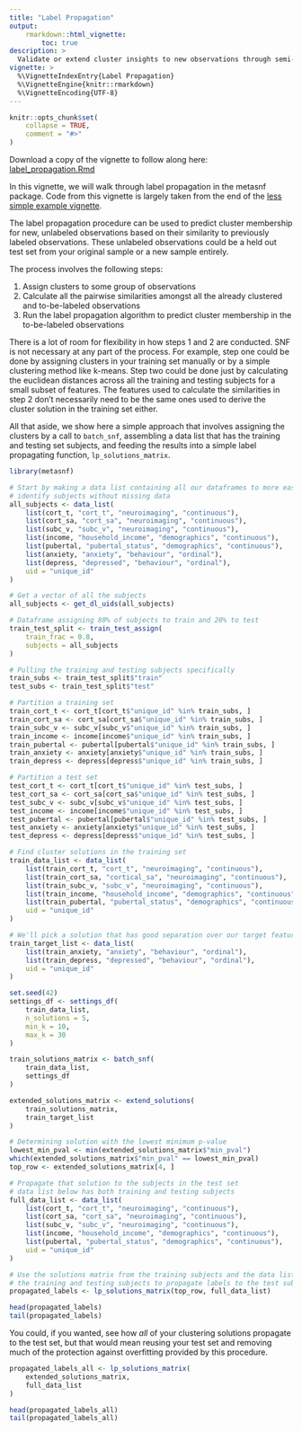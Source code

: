 ```yaml
---
title: "Label Propagation"
output:
    rmarkdown::html_vignette:
        toc: true
description: >
  Validate or extend cluster insights to new observations through semi-supervised label propagation.
vignette: >
  %\VignetteIndexEntry{Label Propagation}
  %\VignetteEngine{knitr::rmarkdown}
  %\VignetteEncoding{UTF-8}
---
```


<style>
div.aside { background-color:#fff2e6; }
</style>

```r
knitr::opts_chunk$set(
    collapse = TRUE,
    comment = "#>"
)
```

Download a copy of the vignette to follow along here: [label_propagation.Rmd](https://raw.githubusercontent.com/BRANCHlab/metasnf/main/vignettes/label_propagation.Rmd)

In this vignette, we will walk through label propagation in the metasnf package.
Code from this vignette is largely taken from the end of the [less simple example vignette](https://branchlab.github.io/metasnf/articles/a_complete_example.html).

The label propagation procedure can be used to predict cluster membership for new, unlabeled observations based on their similarity to previously labeled observations.
These unlabeled observations could be a held out test set from your original sample or a new sample entirely.

The process involves the following steps:

1. Assign clusters to some group of observations
2. Calculate all the pairwise similarities amongst all the already clustered and to-be-labeled observations
3. Run the label propagation algorithm to predict cluster membership in the to-be-labeled observations

There is a lot of room for flexibility in how steps 1 and 2 are conducted.
SNF is not necessary at any part of the process.
For example, step one could be done by assigning clusters in your training set manually or by a simple clustering method like k-means.
Step two could be done just by calculating the euclidean distances across all the training and testing subjects for a small subset of features.
The features used to calculate the similarities in step 2 don't necessarily need to be the same ones used to derive the cluster solution in the training set either.

All that aside, we show here a simple approach that involves assigning the clusters by a call to `batch_snf`, assembling a data list that has the training and testing set subjects, and feeding the results into a simple label propagating function, `lp_solutions_matrix`.

```r
library(metasnf)

# Start by making a data list containing all our dataframes to more easily
# identify subjects without missing data
all_subjects <- data_list(
    list(cort_t, "cort_t", "neuroimaging", "continuous"),
    list(cort_sa, "cort_sa", "neuroimaging", "continuous"),
    list(subc_v, "subc_v", "neuroimaging", "continuous"),
    list(income, "household_income", "demographics", "continuous"),
    list(pubertal, "pubertal_status", "demographics", "continuous"),
    list(anxiety, "anxiety", "behaviour", "ordinal"),
    list(depress, "depressed", "behaviour", "ordinal"),
    uid = "unique_id"
)

# Get a vector of all the subjects
all_subjects <- get_dl_uids(all_subjects)

# Dataframe assigning 80% of subjects to train and 20% to test
train_test_split <- train_test_assign(
    train_frac = 0.8,
    subjects = all_subjects
)

# Pulling the training and testing subjects specifically
train_subs <- train_test_split$"train"
test_subs <- train_test_split$"test"

# Partition a training set
train_cort_t <- cort_t[cort_t$"unique_id" %in% train_subs, ]
train_cort_sa <- cort_sa[cort_sa$"unique_id" %in% train_subs, ]
train_subc_v <- subc_v[subc_v$"unique_id" %in% train_subs, ]
train_income <- income[income$"unique_id" %in% train_subs, ]
train_pubertal <- pubertal[pubertal$"unique_id" %in% train_subs, ]
train_anxiety <- anxiety[anxiety$"unique_id" %in% train_subs, ]
train_depress <- depress[depress$"unique_id" %in% train_subs, ]

# Partition a test set
test_cort_t <- cort_t[cort_t$"unique_id" %in% test_subs, ]
test_cort_sa <- cort_sa[cort_sa$"unique_id" %in% test_subs, ]
test_subc_v <- subc_v[subc_v$"unique_id" %in% test_subs, ]
test_income <- income[income$"unique_id" %in% test_subs, ]
test_pubertal <- pubertal[pubertal$"unique_id" %in% test_subs, ]
test_anxiety <- anxiety[anxiety$"unique_id" %in% test_subs, ]
test_depress <- depress[depress$"unique_id" %in% test_subs, ]

# Find cluster solutions in the training set
train_data_list <- data_list(
    list(train_cort_t, "cort_t", "neuroimaging", "continuous"),
    list(train_cort_sa, "cortical_sa", "neuroimaging", "continuous"),
    list(train_subc_v, "subc_v", "neuroimaging", "continuous"),
    list(train_income, "household_income", "demographics", "continuous"),
    list(train_pubertal, "pubertal_status", "demographics", "continuous"),
    uid = "unique_id"
)

# We'll pick a solution that has good separation over our target features
train_target_list <- data_list(
    list(train_anxiety, "anxiety", "behaviour", "ordinal"),
    list(train_depress, "depressed", "behaviour", "ordinal"),
    uid = "unique_id"
)

set.seed(42)
settings_df <- settings_df(
    train_data_list,
    n_solutions = 5,
    min_k = 10,
    max_k = 30
)

train_solutions_matrix <- batch_snf(
    train_data_list,
    settings_df
)

extended_solutions_matrix <- extend_solutions(
    train_solutions_matrix,
    train_target_list
)

# Determining solution with the lowest minimum p-value
lowest_min_pval <- min(extended_solutions_matrix$"min_pval")
which(extended_solutions_matrix$"min_pval" == lowest_min_pval)
top_row <- extended_solutions_matrix[4, ]

# Propagate that solution to the subjects in the test set
# data list below has both training and testing subjects
full_data_list <- data_list(
    list(cort_t, "cort_t", "neuroimaging", "continuous"),
    list(cort_sa, "cort_sa", "neuroimaging", "continuous"),
    list(subc_v, "subc_v", "neuroimaging", "continuous"),
    list(income, "household_income", "demographics", "continuous"),
    list(pubertal, "pubertal_status", "demographics", "continuous"),
    uid = "unique_id"
)

# Use the solutions matrix from the training subjects and the data list from
# the training and testing subjects to propagate labels to the test subjects
propagated_labels <- lp_solutions_matrix(top_row, full_data_list)

head(propagated_labels)
tail(propagated_labels)
```

You could, if you wanted, see how *all* of your clustering solutions propagate to the test set, but that would mean reusing your test set and removing much of the protection against overfitting provided by this procedure.

```r
propagated_labels_all <- lp_solutions_matrix(
    extended_solutions_matrix,
    full_data_list
)

head(propagated_labels_all)
tail(propagated_labels_all)
```
